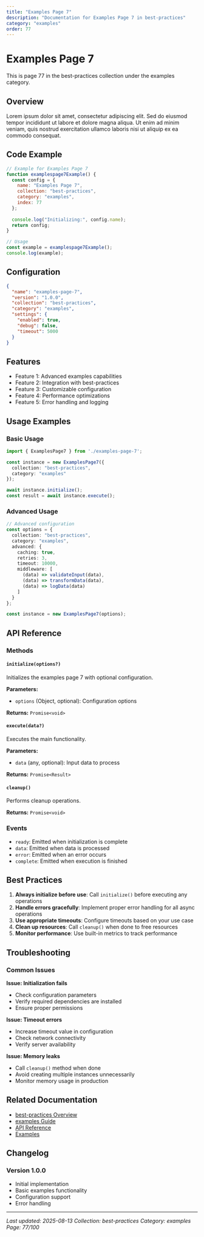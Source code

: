 ```yaml
---
title: "Examples Page 7"
description: "Documentation for Examples Page 7 in best-practices"
category: "examples"
order: 77
---
```


# Examples Page 7

This is page 77 in the best-practices collection under the examples category.

## Overview

Lorem ipsum dolor sit amet, consectetur adipiscing elit. Sed do eiusmod tempor incididunt ut labore et dolore magna aliqua. Ut enim ad minim veniam, quis nostrud exercitation ullamco laboris nisi ut aliquip ex ea commodo consequat.

## Code Example

```javascript
// Example for Examples Page 7
function examplespage7Example() {
  const config = {
    name: "Examples Page 7",
    collection: "best-practices",
    category: "examples",
    index: 77
  };
  
  console.log("Initializing:", config.name);
  return config;
}

// Usage
const example = examplespage7Example();
console.log(example);
```

## Configuration

```json
{
  "name": "examples-page-7",
  "version": "1.0.0",
  "collection": "best-practices",
  "category": "examples",
  "settings": {
    "enabled": true,
    "debug": false,
    "timeout": 5000
  }
}
```

## Features

- Feature 1: Advanced examples capabilities
- Feature 2: Integration with best-practices
- Feature 3: Customizable configuration
- Feature 4: Performance optimizations
- Feature 5: Error handling and logging

## Usage Examples

### Basic Usage

```typescript
import { ExamplesPage7 } from './examples-page-7';

const instance = new ExamplesPage7({
  collection: "best-practices",
  category: "examples"
});

await instance.initialize();
const result = await instance.execute();
```

### Advanced Usage

```typescript
// Advanced configuration
const options = {
  collection: "best-practices",
  category: "examples",
  advanced: {
    caching: true,
    retries: 3,
    timeout: 10000,
    middleware: [
      (data) => validateInput(data),
      (data) => transformData(data),
      (data) => logData(data)
    ]
  }
};

const instance = new ExamplesPage7(options);
```

## API Reference

### Methods

#### `initialize(options?)`

Initializes the examples page 7 with optional configuration.

**Parameters:**
- `options` (Object, optional): Configuration options

**Returns:** `Promise<void>`

#### `execute(data?)`

Executes the main functionality.

**Parameters:**
- `data` (any, optional): Input data to process

**Returns:** `Promise<Result>`

#### `cleanup()`

Performs cleanup operations.

**Returns:** `Promise<void>`

### Events

- `ready`: Emitted when initialization is complete
- `data`: Emitted when data is processed
- `error`: Emitted when an error occurs
- `complete`: Emitted when execution is finished

## Best Practices

1. **Always initialize before use**: Call `initialize()` before executing any operations
2. **Handle errors gracefully**: Implement proper error handling for all async operations
3. **Use appropriate timeouts**: Configure timeouts based on your use case
4. **Clean up resources**: Call `cleanup()` when done to free resources
5. **Monitor performance**: Use built-in metrics to track performance

## Troubleshooting

### Common Issues

**Issue: Initialization fails**
- Check configuration parameters
- Verify required dependencies are installed
- Ensure proper permissions

**Issue: Timeout errors**
- Increase timeout value in configuration
- Check network connectivity
- Verify server availability

**Issue: Memory leaks**
- Call `cleanup()` method when done
- Avoid creating multiple instances unnecessarily
- Monitor memory usage in production

## Related Documentation

- [best-practices Overview](../index)
- [examples Guide](../examples/index)
- [API Reference](../api/index)
- [Examples](../examples/index)

## Changelog

### Version 1.0.0
- Initial implementation
- Basic examples functionality
- Configuration support
- Error handling

---

*Last updated: 2025-08-13*
*Collection: best-practices*
*Category: examples*
*Page: 77/100*
